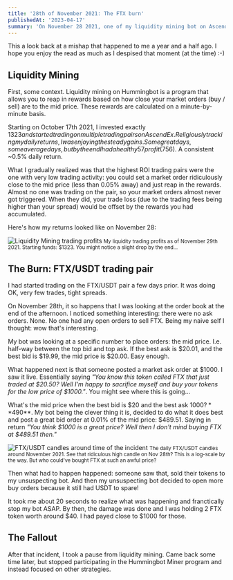```yaml
---
title: '28th of November 2021: The FTX burn'
publishedAt: '2023-04-17'
summary: 'On November 28 2021, one of my liquidity mining bot on AscendEx got solidly burned by my lack of protection around buy/sell prices.'
---
```


This a look back at a mishap that happened to me a year and a half ago. I hope you enjoy the read
as much as I despised that moment (at the time) :-)

## Liquidity Mining

First, some context. Liquidity mining on Hummingbot is a program that allows you to reap
in rewards based on how close your market orders (buy / sell) are to the mid price.
These rewards are calculated on a minute-by-minute basis.

Starting on October 17th 2021, I invested exactly $1323 and started trading on multiple
trading pairs on AscendEx. Religiously tracking my daily returns, I was enjoying the
steady gains. Some great days, some average days, but by the end I had a healthy 57%
profit ($756). A consistent ~0.5% daily return.

What I gradually realized was that the highest ROI trading pairs were the one with very
low trading activity: you could set a market order ridiculously close to the mid price
(less than 0.05% away) and just reap in the rewards. Almost no one was trading on the
pair, so your market orders almost never got triggered. When they did, your trade loss
(due to the trading fees being higher than your spread) would be offset by the
rewards you had accumulated. 

Here's how my returns looked like on November 28:

<img src="/images/ftx-burn-profits.png" alt="Liquidity Mining trading profits" />
<small>My liquidity trading profits as of November 29th 2021. Starting funds: $1323. You might notice a slight drop by the end...</small>

## The Burn: FTX/USDT trading pair

I had started trading on the FTX/USDT pair a few days prior. It was doing OK, very few
trades, tight spreads. 

On November 28th, it so happens that I was looking at the order book at the end of
the afternoon. I noticed something interesting: there were no ask orders. None. No one
had any open orders to sell FTX. Being my naive self I thought: wow that's interesting.

My bot was looking at a specific number to place orders: the mid price. I.e. half-way
between the top bid and top ask. If the best ask is $20.01, and the best bid is $19.99,
the mid price is $20.00. Easy enough.

What happened next is that someone posted a market ask order at $1000. I saw it live.
Essentially saying *"You know this token called FTX that just traded at $20.50? Well I'm
happy to sacrifice myself and buy your tokens for the low price of $1000."*. You might
see where this is going...

What's the mid price when the best bid is $20 and the best ask $1000? **$490**. My bot being
the clever thing it is, decided to do what it does best and post a great bid order at
0.01% of the mid price: $489.51. Saying in return *"You think $1000 is a great price?
Well then I don't mind buying FTX at $489.51 then."*

<img src="/images/ftx-burn-candles.png" alt="FTX/USDT candles around time of the incident" />
<small>The daily FTX/USDT candles around November 2021. See that ridiculous high candle on Nov 28th? This is a log-scale by the way. But who could've bought FTX at such an awful price?</small>

Then what had to happen happened: someone saw that, sold their tokens to my unsuspecting
bot. And then my unsuspecting bot decided to open more buy orders because it still had
USDT to spare!

It took me about 20 seconds to realize what was happening and franctically stop my bot
ASAP. By then, the damage was done and I was holding 2 FTX token worth around $40. I had
payed close to $1000 for those.

## The Fallout

After that incident, I took a pause from liquidity mining. Came back some time later,
but stopped participating in the Hummingbot Miner program and instead focused on other
strategies.
